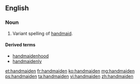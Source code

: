 ==English==

===Noun===
{{en-noun}}

#Variant spelling of [[handmaid]].

====Derived terms====
* [[handmaidenhood]]
* [[handmaidenly]]

[[et:handmaiden]]
[[fr:handmaiden]]
[[ko:handmaiden]]
[[mg:handmaiden]]
[[ps:handmaiden]]
[[ta:handmaiden]]
[[vi:handmaiden]]
[[zh:handmaiden]]